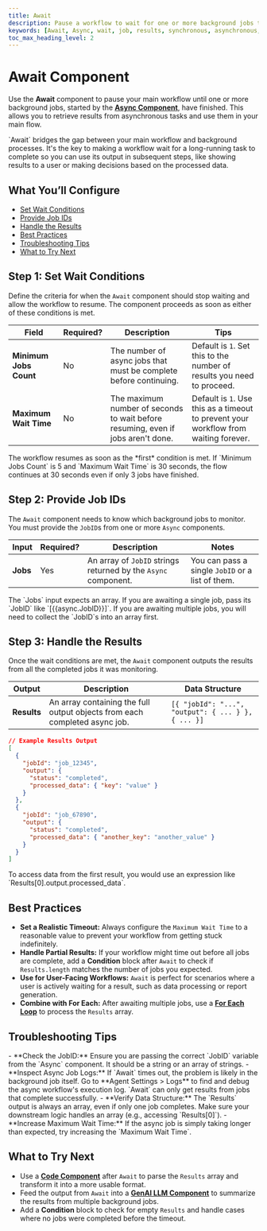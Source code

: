 ```yaml
---
title: Await
description: Pause a workflow to wait for one or more background jobs to complete before continuing.
keywords: [Await, Async, wait, job, results, synchronous, asynchronous, workflow]
toc_max_heading_level: 2
---
```


# Await Component

Use the **Await** component to pause your main workflow until one or more background jobs, started by the **[Async Component](./async)**, have finished. This allows you to retrieve results from asynchronous tasks and use them in your main flow.

<InfoCallout title="Why this matters">
`Await` bridges the gap between your main workflow and background processes. It's the key to making a workflow wait for a long-running task to complete so you can use its output in subsequent steps, like showing results to a user or making decisions based on the processed data.
</InfoCallout>

<Spacer size="md" />

## What You’ll Configure

- [Set Wait Conditions](#step-1-set-wait-conditions)
- [Provide Job IDs](#step-2-provide-job-ids)
- [Handle the Results](#step-3-handle-the-results)
- [Best Practices](#best-practices)
- [Troubleshooting Tips](#troubleshooting-tips)
- [What to Try Next](#what-to-try-next)

<Spacer size="md" />

## Step 1: Set Wait Conditions

Define the criteria for when the `Await` component should stop waiting and allow the workflow to resume. The component proceeds as soon as either of these conditions is met.

| Field                     | Required?                   | Description                                                              | Tips                                                                     |
|---------------------------|-----------------------------|--------------------------------------------------------------------------|--------------------------------------------------------------------------|
| **Minimum Jobs Count** | <Badge type="optional">No</Badge> | The number of async jobs that must be complete before continuing.        | Default is `1`. Set this to the number of results you need to proceed.   |
| **Maximum Wait Time** | <Badge type="optional">No</Badge> | The maximum number of seconds to wait before resuming, even if jobs aren't done. | Default is `1`. Use this as a timeout to prevent your workflow from waiting forever. |

<TipCallout title="Race Condition">
The workflow resumes as soon as the *first* condition is met. If `Minimum Jobs Count` is 5 and `Maximum Wait Time` is 30 seconds, the flow continues at 30 seconds even if only 3 jobs have finished.
</TipCallout>

<Arcade src="https://demo.arcade.software/Zm414J05Em9ruNick1Uy?embed&embed_mobile=tab&embed_desktop=inline&show_copy_link=true" title="Await | SmythOS" />

<Spacer size="md" />

## Step 2: Provide Job IDs

The `Await` component needs to know which background jobs to monitor. You must provide the `JobID`s from one or more `Async` components.

| Input | Required?                   | Description                                                        | Notes                                                     |
|-------|-----------------------------|--------------------------------------------------------------------|-----------------------------------------------------------|
| **Jobs** | <Badge type="required">Yes</Badge> | An array of `JobID` strings returned by the `Async` component. | You can pass a single `JobID` or a list of them.        |

<InfoCallout title="Passing Job IDs">
The `Jobs` input expects an array. If you are awaiting a single job, pass its `JobID` like `[{{async.JobID}}]`. If you are awaiting multiple jobs, you will need to collect the `JobID`s into an array first.
</InfoCallout>

<Spacer size="md" />

## Step 3: Handle the Results

Once the wait conditions are met, the `Await` component outputs the results from all the completed jobs it was monitoring.

| Output    | Description                                                                                                   | Data Structure                                                                          |
|-----------|---------------------------------------------------------------------------------------------------------------|-----------------------------------------------------------------------------------------|
| **Results** | An array containing the full output objects from each completed async job.                                     | `[{ "jobId": "...", "output": { ... } }, { ... }]`                                        |

```json
// Example Results Output
[
  {
    "jobId": "job_12345",
    "output": {
      "status": "completed",
      "processed_data": { "key": "value" }
    }
  },
  {
    "jobId": "job_67890",
    "output": {
      "status": "completed",
      "processed_data": { "another_key": "another_value" }
    }
  }
]
```

<TipCallout title="Accessing Data">
To access data from the first result, you would use an expression like `Results[0].output.processed_data`.
</TipCallout>

<Spacer size="md" />

## Best Practices

- **Set a Realistic Timeout:** Always configure the `Maximum Wait Time` to a reasonable value to prevent your workflow from getting stuck indefinitely.
- **Handle Partial Results:** If your workflow might time out before all jobs are complete, add a **Condition** block after `Await` to check if `Results.length` matches the number of jobs you expected.
- **Use for User-Facing Workflows:** `Await` is perfect for scenarios where a user is actively waiting for a result, such as data processing or report generation.
- **Combine with For Each:** After awaiting multiple jobs, use a **[For Each Loop](/docs/agent-studio/components/logic/for-each)** to process the `Results` array.

<Spacer size="md" />

## Troubleshooting Tips

<InfoCallout title="If Await isn't working...">
- **Check the JobID:** Ensure you are passing the correct `JobID` variable from the `Async` component. It should be a string or an array of strings.
- **Inspect Async Job Logs:** If `Await` times out, the problem is likely in the background job itself. Go to **Agent Settings > Logs** to find and debug the async workflow's execution log. `Await` can only get results from jobs that complete successfully.
- **Verify Data Structure:** The `Results` output is always an array, even if only one job completes. Make sure your downstream logic handles an array (e.g., accessing `Results[0]`).
- **Increase Maximum Wait Time:** If the async job is simply taking longer than expected, try increasing the `Maximum Wait Time`.
</InfoCallout>

<Spacer size="md" />

## What to Try Next

- Use a **[Code Component](../advanced/code)** after `Await` to parse the `Results` array and transform it into a more usable format.
- Feed the output from `Await` into a **[GenAI LLM Component](../ai-and-machine-learning/genai-llm)** to summarize the results from multiple background jobs.
- Add a **Condition** block to check for empty `Results` and handle cases where no jobs were completed before the timeout.
